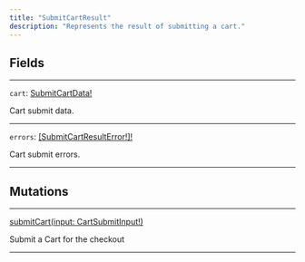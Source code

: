 ```yaml
---
title: "SubmitCartResult"
description: "Represents the result of submitting a cart."
---
```


## Fields

---

`cart`: [SubmitCartData!](/api-reference/submitcartdata)

Cart submit data.

---

`errors`: [\[SubmitCartResultError!\]!](/api-reference/submitcartresulterror)

Cart submit errors.

---

## Mutations

---

[submitCart(input: CartSubmitInput!)](/api-reference/submitcart)

Submit a Cart for the checkout

---